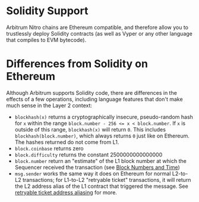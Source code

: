 # Solidity Support

Arbitrum Nitro chains are Ethereum compatible, and therefore allow you to trustlessly deploy Solidity contracts (as well as Vyper or any other language that compiles to EVM bytecode).

# Differences from Solidity on Ethereum

Although Arbitrum supports Solidity code, there are differences in the effects of a few operations, including language features that don't make much sense in the Layer 2 context:

-   `blockhash(x)` returns a cryptographically insecure, pseudo-random hash for `x` within the range `block.number - 256 <= x < block.number`. If `x` is outside of this range, `blockhash(x)` will return `0`. This includes `blockhash(block.number)`, which always returns `0` just like on Ethereum. The hashes returned do not come from L1.
-   `block.coinbase` returns zero
-   `block.difficulty` returns the constant 2500000000000000
-   `block.number` return an "estimate" of the L1 block number at which the Sequencer received the transaction (see [Block Numbers and Time](./time.mdx))
-   `msg.sender` works the same way it does on Ethereum for normal L2-to-L2 transactions; for L1-to-L2 "retryable ticket" transactions, it will return the L2 address alias of the L1 contract that triggered the message. See [retryable ticket address aliasing](./arbos/l1-to-l2-messaging#address-aliasing) for more.
